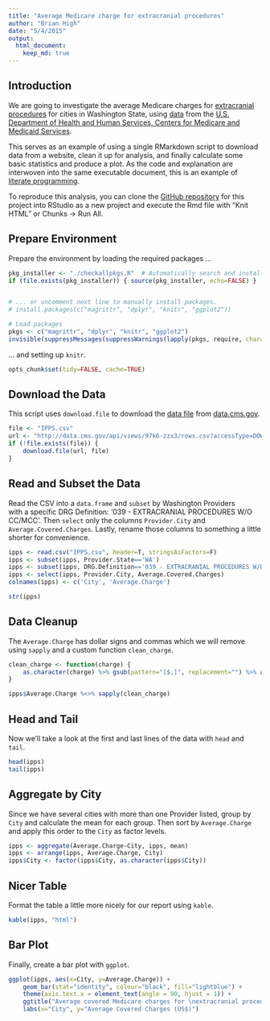 ```yaml
---
title: "Average Medicare charge for extracranial procedures"
author: "Brian High"
date: "5/4/2015"
output:
  html_document:
    keep_md: true
---
```


Introduction
------------

We are going to investigate the average Medicare charges for 
[extracranial procedures](https://www.cms.gov/icd10manual/fullcode_cms/P0054.html) 
for cities in Washington State, using 
[data](https://data.cms.gov/Medicare/Inpatient-Prospective-Payment-System-IPPS-Provider/97k6-zzx3) from the 
[U.S. Department of Health and Human Services, Centers for Medicare and Medicaid Services](http://www.cms.gov/).

This serves as an example of using a single RMarkdown script to download 
data from a website, clean it up for analysis, and finally calculate 
some basic statistics and produce a plot. As the code and explanation are 
interwoven into the same executable document, this is an example of 
[literate programming](http://en.wikipedia.org/wiki/Literate_programming).

To reproduce this analysis, you can clone the 
[GitHub repository](https://github.com/brianhigh/medicare-ipps) for this
project into RStudio as a new project and execute the Rmd file with 
"Knit HTML" or Chunks -> Run All.

Prepare Environment
--------------------

Prepare the environment by loading the required packages ...

```r
pkg_installer <- "./checkallpkgs.R"  # Automatically search and install...
if (file.exists(pkg_installer)) { source(pkg_installer, echo=FALSE) }


# ... or uncomment next line to manually install packages.
# install.packages(c("magrittr", "dplyr", "knitr", "ggplot2"))

# Load packages
pkgs <- c("magrittr", "dplyr", "knitr", "ggplot2")
invisible(suppressMessages(suppressWarnings(lapply(pkgs, require, character.only=T))))
```

... and setting up `knitr`.

```r
opts_chunk$set(tidy=FALSE, cache=TRUE)
```

Download the Data
-----------------

This script uses `download.file` to download the 
[data file](https://data.cms.gov/Medicare/Inpatient-Prospective-Payment-System-IPPS-Provider/97k6-zzx3) 
from [data.cms.gov](https://data.cms.gov).

```r
file <- "IPPS.csv"
url <- "http://data.cms.gov/api/views/97k6-zzx3/rows.csv?accessType=DOWNLOAD"
if (!file.exists(file)) { 
    download.file(url, file) 
}
```

Read and Subset the Data
------------------------

Read the CSV into a `data.frame` and `subset` by Washington Providers  
with a specific DRG Definition: '039 - EXTRACRANIAL PROCEDURES W/O CC/MCC'. Then
`select` only the columns `Provider.City` and `Average.Covered.Charges`. Lastly, 
rename those columns to something a little shorter for convenience.

```r
ipps <- read.csv("IPPS.csv", header=T, stringsAsFactors=F)
ipps <- subset(ipps, Provider.State=='WA')
ipps <- subset(ipps, DRG.Definition=='039 - EXTRACRANIAL PROCEDURES W/O CC/MCC')
ipps <- select(ipps, Provider.City, Average.Covered.Charges)
colnames(ipps) <- c('City', 'Average.Charge')
```

```r
str(ipps)
```

Data Cleanup
------------

The `Average.Charge` has dollar signs and commas which we will remove using 
`sapply` and a custom function `clean_charge`.

```r
clean_charge <- function(charge) {
    as.character(charge) %>% gsub(pattern="[$,]", replacement="") %>% as.numeric
}

ipps$Average.Charge %<>% sapply(clean_charge)
```

Head and Tail
-------------

Now we'll take a look at the first and last lines of the data with `head` 
and `tail`.

```r
head(ipps)
tail(ipps)
```

Aggregate by City
-----------------

Since we have several cities with more than one Provider listed, group by 
`City` and calculate the mean for each group. Then sort by `Average.Charge` 
and apply this order to the `City` as factor levels.

```r
ipps <- aggregate(Average.Charge~City, ipps, mean)
ipps <- arrange(ipps, Average.Charge, City)
ipps$City <- factor(ipps$City, as.character(ipps$City))
```

Nicer Table
-----------

Format the table a little more nicely for our report using `kable`.

```r
kable(ipps, "html")
```

Bar Plot
--------

Finally, create a bar plot with `ggplot`.

```r
ggplot(ipps, aes(x=City, y=Average.Charge)) +
    geom_bar(stat="identity", colour="black", fill="lightblue") +  
    theme(axis.text.x = element_text(angle = 90, hjust = 1)) + 
    ggtitle("Average covered Medicare charges for \nextracranial procedures in WA") +
    labs(x="City", y="Average Covered Charges (US$)")
```